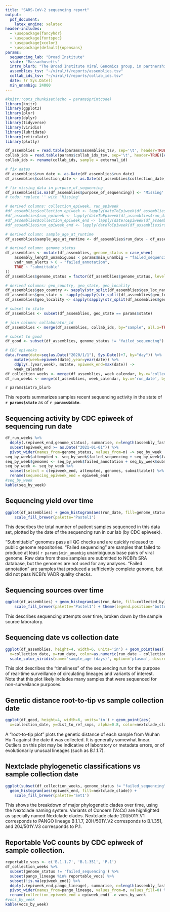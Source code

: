 ```yaml
---
title: "SARS-CoV-2 sequencing report"
output:
  pdf_document:
    latex_engine: xelatex
header-includes:
  - \usepackage{fancyhdr}
  - \usepackage{fontspec}
  - \usepackage{xcolor}
  - \usepackage[default]{opensans}
params:
  sequencing_lab: "Broad Institute"
  state: "Massachusetts"
  intro_blurb: "The Broad Institute Viral Genomics group, in partnership with the Genomics Platform and Data Sciences Platform, has been engaged in viral sequencing of COVID-19 patients since March 2020."
  assemblies_tsv: "~/viral/t/reports/assemblies.tsv"
  collab_ids_tsv: "~/viral/t/reports/collab_ids.tsv"
  date: !r Sys.Date()
  min_unambig: 24000
---
```

<!-- % setup header -->
\pagestyle{fancy}
\fancyhf{}
\renewcommand{\familydefault}{\sfdefault}
\fancyhead[R]{Summary of SARS-CoV-2 sequencing by the `r params$sequencing_lab`\\
Generated for \textbf{`r params$state`} on \textbf{`r paste(Sys.Date())`}}

\fancyfoot[C]{For research use only, not for clinical use.}
\fancyfoot[R]{\thepage}

```r
#knitr::opts_chunk$set(echo = params$printcode)
library(knitr)
library(ggplot2)
library(plyr)
library(dplyr)
library(tidyverse)
library(viridis)
library(lubridate)
library(reticulate)
library(plotly)
```

```r
df_assemblies = read.table(params$assemblies_tsv, sep='\t', header=TRUE)
collab_ids = read.table(params$collab_ids_tsv, sep='\t', header=TRUE)[c('external_id', 'collaborator_id')]
collab_ids <- rename(collab_ids, sample = external_id)
```


```r

# fix dates
df_assemblies$run_date <- as.Date(df_assemblies$run_date)
df_assemblies$collection_date <- as.Date(df_assemblies$collection_date)

# fix missing data in purpose_of_sequencing
df_assemblies[is.na(df_assemblies$purpose_of_sequencing)] <- 'Missing'
# todo: replace '' with 'Missing'

# derived columns: collection_epiweek, run_epiweek
#df_assemblies$collection_epiweek <- lapply(dateToEpiweek(df_assemblies$collection_date), function(i) paste0(i$year, 'W', i$weekno))
#df_assemblies$run_epiweek <- lapply(dateToEpiweek(df_assemblies$run_date), function(i) paste0(i$year, 'W', i$weekno))
#df_assemblies$collection_epiweek_end <- lapply(dateToEpiweek(df_assemblies$collection_date), function(i) epiweekToDate(i$year, i$weekno)$d1)
#df_assemblies$run_epiweek_end <- lapply(dateToEpiweek(df_assemblies$run_date), function(i) epiweekToDate(i$year, i$weekno)$d1)

# derived column: sample_age_at_runtime
df_assemblies$sample_age_at_runtime <- df_assemblies$run_date - df_assemblies$collection_date

# derived column: genome_status
df_assemblies <- mutate(df_assemblies, genome_status = case_when(
	assembly_length_unambiguous < params$min_unambig ~ "failed_sequencing",
	vadr_num_alerts > 0 ~ "failed_annotation",
	TRUE ~ "submittable"
))
df_assemblies$genome_status = factor(df_assemblies$genome_status, levels=c('failed_sequencing', 'failed_annotation', 'submittable'))

# derived columns: geo_country, geo_state, geo_locality
df_assemblies$geo_country <- sapply(str_split(df_assemblies$geo_loc_name, ": "), function(x) x[1])
df_assemblies$geo_state <- sapply(sapply(str_split(df_assemblies$geo_loc_name, ": "), function(x) x[2]), function(y) y[1])
df_assemblies$geo_locality <- sapply(sapply(str_split(df_assemblies$geo_loc_name, ": "), function(x) x[2]), function(y) y[2])

# subset to state
df_assemblies <- subset(df_assemblies, geo_state == params$state)

# join column: collaborator_id
df_assemblies <- merge(df_assemblies, collab_ids, by="sample", all.x=TRUE)

# subset to good
df_good <- subset(df_assemblies, genome_status != "failed_sequencing")

# CDC epiweeks
data.frame(date=seq(as.Date("2020/1/1"), Sys.Date()+7, by="day")) %>%
    mutate(week=epiweek(date),year=year(date)) %>%
    ddply(.(year,week), mutate, epiweek_end=max(date)) ->
    week_calendar
df_collection_weeks <- merge(df_assemblies, week_calendar, by.x='collection_date', by.y='date', all.x=TRUE)
df_run_weeks <- merge(df_assemblies, week_calendar, by.x='run_date', by.y='date', all.x=TRUE)
```

`r params$intro_blurb`

This reports summarizes samples recent sequencing activity in the state of **`r params$state`** as of **`r params$date`**.


## Sequencing activity by CDC epiweek of sequencing run date

```r
df_run_weeks %>%
  ddply(.(epiweek_end,genome_status), summarise, n=length(assembly_fasta)) %>%
  subset(epiweek_end >= as.Date("2021-01-01")) %>%
  pivot_wider(names_from=genome_status, values_from=n) -> seq_by_week
seq_by_week$attempted <- seq_by_week$failed_sequencing + seq_by_week$failed_annotation + seq_by_week$submittable
seq_by_week$genomes <- seq_by_week$failed_annotation + seq_by_week$submittable
seq_by_week <- seq_by_week %>%
  subset(select = c(epiweek_end, attempted, genomes, submittable)) %>%
  rename(sequencing_epiweek_end = epiweek_end)
#seq_by_week
kable(seq_by_week)
```


## Sequencing yield over time

```r
ggplot(df_assemblies) + geom_histogram(aes(run_date, fill=genome_status)) +
	scale_fill_brewer(palette='Pastel1')
```

This describes the total number of patient samples sequenced in this data set,
plotted by the date of the sequencing run in our lab (by CDC epiweek).

"Submittable" genomes pass all QC checks and are quickly released to public genome repositories.
"Failed sequencing" are samples that failed to produce at least `r params$min_unambig` unambiguous base pairs of
viral genome. Raw data from these samples are submitted to NCBI's SRA database, but the genomes
are not used for any analyses. "Failed annotation" are samples that produced a sufficiently complete
genome, but did not pass NCBI's VADR quality checks.



## Sequencing sources over time

```r
ggplot(df_assemblies) + geom_histogram(aes(run_date, fill=collected_by)) +
	scale_fill_brewer(palette='Pastel1') + theme(legend.position='bottom', legend.direction = 'vertical')
```

This describes sequencing attempts over time, broken down by the sample source laboratory.


## Sequencing date vs collection date

```r
ggplot(df_assemblies, height=4, width=6, units='in') + geom_point(aes(
  x=collection_date, y=run_date, color=as.numeric(run_date - collection_date, units="days"))) +
  scale_color_viridis(name='sample_age (days)', option='plasma', discrete=FALSE) + geom_abline()
```

This plot describes the "timeliness" of the sequencing run for the purpose of real-time surveillance of circulating lineages and variants of interest. Note that this plot likely includes many samples that were sequenced for non-surveilance purposes.


## Genetic distance root-to-tip vs sample collection date

```r
ggplot(df_good, height=4, width=6, units='in') + geom_point(aes(
  x=collection_date, y=dist_to_ref_snps, alpha=0.8, color=nextclade_clade)) + scale_colour_brewer(name='Nextclade Clade', palette='Paired')
```

A "root-to-tip plot" plots the genetic distance of each sample from Wuhan Hu-1 against the date it was collected. It is generally somewhat linear. Outliers on this plot may be indicative of laboratory or metadata errors, or of evolutionarily unusual lineages (such as B.1.1.7).


## Nextclade phylogenetic classifications vs sample collection date

```r
ggplot(subset(df_collection_weeks, genome_status != "failed_sequencing")) +
  geom_histogram(aes(epiweek_end, fill=nextclade_clade)) +
	scale_fill_brewer(palette='Set1')
```

This shows the breakdown of major phylogenetic clades over time, using the Nextclade naming system. Variants of Concern (VoCs) are highlighted as specially named Nextclade clades. Nextclade clade 20I/501Y.V1 corresponds to PANGO lineage B.1.1.7, 20H/501Y.V2 corresponds to B.1.351, and 20J/501Y.V3 corresponds to P.1.


## Reportable VoC counts by CDC epiweek of sample collection.

```r
reportable_vocs <- c('B.1.1.7', 'B.1.351', 'P.1')
df_collection_weeks %>%
  subset(genome_status != 'failed_sequencing') %>%
  subset(pango_lineage %in% reportable_vocs) %>%
  subset(!is.na(epiweek_end)) %>%
  ddply(.(epiweek_end,pango_lineage), summarise, n=length(assembly_fasta)) %>%
  pivot_wider(names_from=pango_lineage, values_from=n, values_fill=0) %>%
  rename(collection_epiweek_end = epiweek_end) -> vocs_by_week
#vocs_by_week
kable(vocs_by_week)
```